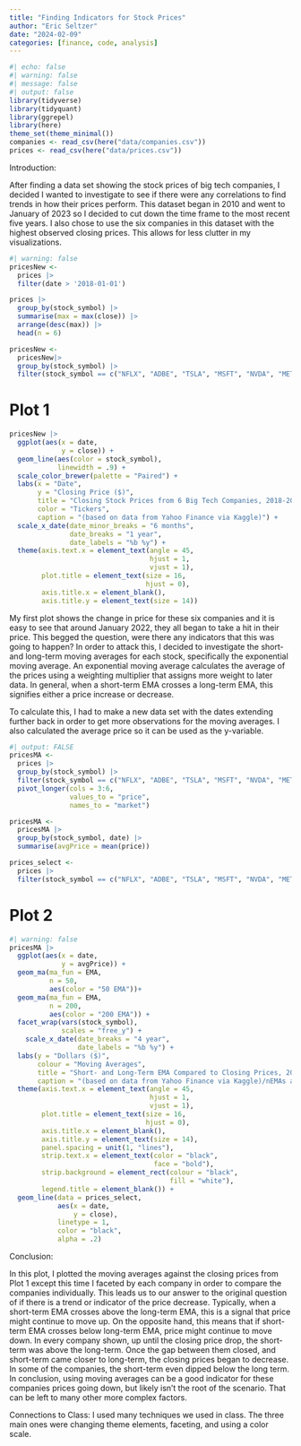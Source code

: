 ```yaml
---
title: "Finding Indicators for Stock Prices"
author: "Eric Seltzer"
date: "2024-02-09"
categories: [finance, code, analysis]
---
```


```r
#| echo: false
#| warning: false
#| message: false
#| output: false
library(tidyverse)
library(tidyquant)
library(ggrepel)
library(here)
theme_set(theme_minimal())
companies <- read_csv(here("data/companies.csv"))
prices <- read_csv(here("data/prices.csv"))
```


Introduction:

After finding a data set showing the stock prices of big tech companies, I decided I wanted to investigate to see if there were any correlations to find trends in how their prices perform. This dataset began in 2010 and went to January of 2023 so I decided to cut down the time frame to the most recent five years. I also chose to use the six companies in this dataset with the highest observed closing prices. This allows for less clutter in my visualizations.

```r
#| warning: false
pricesNew <-
  prices |>
  filter(date > '2018-01-01')

prices |>
  group_by(stock_symbol) |>
  summarise(max = max(close)) |>
  arrange(desc(max)) |>
  head(n = 6)

pricesNew <- 
  pricesNew|>
  group_by(stock_symbol) |>
  filter(stock_symbol == c("NFLX", "ADBE", "TSLA", "MSFT", "NVDA", "META"))
```

# Plot 1
```r
pricesNew |>
  ggplot(aes(x = date,
             y = close)) +
  geom_line(aes(color = stock_symbol),
            linewidth = .9) +
  scale_color_brewer(palette = "Paired") + 
  labs(x = "Date",
       y = "Closing Price ($)",
       title = "Closing Stock Prices from 6 Big Tech Companies, 2018-2023",
       color = "Tickers",
       caption = "(based on data from Yahoo Finance via Kaggle)") +
  scale_x_date(date_minor_breaks = "6 months",
               date_breaks = "1 year",
               date_labels = "%b %y") +
  theme(axis.text.x = element_text(angle = 45,
                                   hjust = 1,
                                   vjust = 1),
        plot.title = element_text(size = 16,
                                  hjust = 0),
        axis.title.x = element_blank(),
        axis.title.y = element_text(size = 14))
```

My first plot shows the change in price for these six companies and it is easy to see that around January 2022, they all began to take a hit in their price. This begged the question, were there any indicators that this was going to happen? In order to attack this, I decided to investigate the short- and long-term moving averages for each stock, specifically the exponential moving average. An exponential moving average calculates the average of the prices using a weighting multiplier that assigns more weight to later data. In general, when a short-term EMA crosses a long-term EMA, this signifies either a price increase or decrease.

To calculate this, I had to make a new data set with the dates extending further back in order to get more observations for the moving averages. I also calculated the average price so it can be used as the y-variable.

```r
#| output: FALSE
pricesMA <-
  prices |>
  group_by(stock_symbol) |>
  filter(stock_symbol == c("NFLX", "ADBE", "TSLA", "MSFT", "NVDA", "META")) |>
  pivot_longer(cols = 3:6,
               values_to = "price",
               names_to = "market")

pricesMA <-
  pricesMA |>
  group_by(stock_symbol, date) |>
  summarise(avgPrice = mean(price))

prices_select <-
  prices |>
  filter(stock_symbol == c("NFLX", "ADBE", "TSLA", "MSFT", "NVDA", "META"))
```

# Plot 2
```r
#| warning: false
pricesMA |>
  ggplot(aes(x = date,
             y = avgPrice)) +
  geom_ma(ma_fun = EMA,
          n = 50,
          aes(color = "50 EMA"))+
  geom_ma(ma_fun = EMA,
          n = 200,
          aes(color = "200 EMA")) +
  facet_wrap(vars(stock_symbol),
             scales = "free_y") +
    scale_x_date(date_breaks = "4 year",
                 date_labels = "%b %y") +
  labs(y = "Dollars ($)",
       colour = "Moving Averages",
       title = "Short- and Long-Term EMA Compared to Closing Prices, 2010-2023",
       caption = "(based on data from Yahoo Finance via Kaggle)/nEMAs are calculated from library(tidyquant)") +
  theme(axis.text.x = element_text(angle = 45,
                                   hjust = 1,
                                   vjust = 1),
        plot.title = element_text(size = 16,
                                  hjust = 0),
        axis.title.x = element_blank(),
        axis.title.y = element_text(size = 14),
        panel.spacing = unit(1, "lines"),
        strip.text.x = element_text(color = "black", 
                                    face = "bold"),
        strip.background = element_rect(colour = "black",
                                        fill = "white"),
        legend.title = element_blank()) +
  geom_line(data = prices_select,
            aes(x = date,
                y = close),
            linetype = 1,
            color = "black",
            alpha = .2)
```

Conclusion:

In this plot, I plotted the moving averages against the closing prices from Plot 1 except this time I faceted by each company in order to compare the companies individually. This leads us to our answer to the original question of if there is a trend or indicator of the price decrease. Typically, when a short-term EMA crosses above the long-term EMA, this is a signal that price might continue to move up. On the opposite hand, this means that if short-term EMA crosses below long-term EMA, price might continue to move down. In every company shown, up until the closing price drop, the short-term was above the long-term. Once the gap between them closed, and short-term came closer to long-term, the closing prices began to decrease. In some of the companies, the short-term even dipped below the long term. In conclusion, using moving averages can be a good indicator for these companies prices going down, but likely isn't the root of the scenario. That can be left to many other more complex factors.

Connections to Class:
I used many techniques we used in class. The three main ones were changing theme elements, faceting, and using a color scale. 